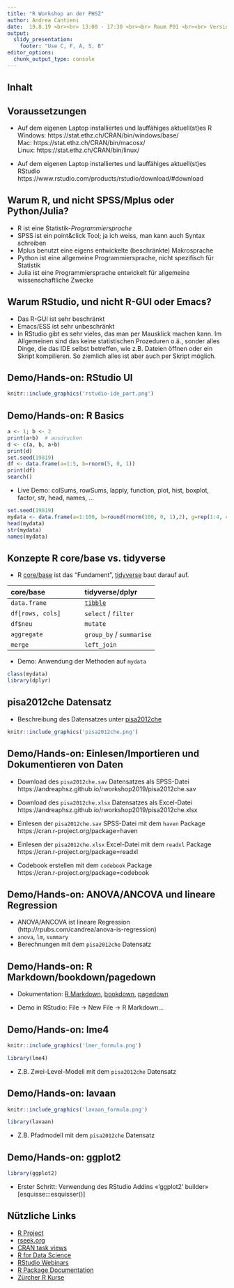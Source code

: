 ```yaml
---
title: "R Workshop an der PHSZ"
author: Andrea Cantieni
date:  19.8.19 <br><br> 13:00 - 17:30 <br><br> Raum P01 <br><br> Version `r Sys.time()`
output: 
  slidy_presentation:
    footer: "Use C, F, A, S, B"
editor_options: 
  chunk_output_type: console
---
```


## Inhalt
<!-- render with rmarkdown::render("slides.Rmd") -->
<!-- render and push to github with source("renderpush.R") -->

<!-- Script for adding ToC !-->
<!-- modification of https://stackoverflow.com/a/50569838 -->
<script>
document.addEventListener('DOMContentLoaded', function() {
	TableOfContents();
});
	
function TableOfContents(container, output) {
	
	var output = output || '#toc';
	// Get all elements with class: section or subsection
	idfromclass = document.querySelectorAll('.section>h1, .subsection>h2');

    // Create the list element:
    var list = document.createElement('ul');

    // Iterate through all found elements
	for(var i = 0; i < idfromclass.length; i++) {

	// Create the list item:
	var item = document.createElement('li');

	// get Title Text
	var titleText = idfromclass[i].innerText
	if (titleText=="Inhalt") continue

	// Add text to list element
	item.appendChild(document.createTextNode(titleText));

	// Add subsection class
	item.className = idfromclass[i].className

	// Add it to the list:
	list.appendChild(item);
	}

	// Return generated HTML to toc div in slide
	document.querySelector(output).innerHTML = list.innerHTML;

	// Generate instruction message if no classes are defined
	if (idfromclass.length == 0) { document.querySelector(output).innerHTML = "Add {.section} or {.subsection} to slide name to generate TOC"; }
};
</script>

<div id="toc"></div>


## Voraussetzungen
- Auf dem eigenen Laptop installiertes und lauffähiges aktuell(st)es R  
Windows: https://stat.ethz.ch/CRAN/bin/windows/base/  
Mac: https://stat.ethz.ch/CRAN/bin/macosx/  
Linux: https://stat.ethz.ch/CRAN/bin/linux/

- Auf dem eigenen Laptop installiertes und lauffähiges aktuell(st)es
RStudio  
https://www.rstudio.com/products/rstudio/download/#download



## Warum R, und nicht SPSS/Mplus oder Python/Julia?
- R ist eine Statistik-_Programmiersprache_
- SPSS ist ein point&click Tool; ja ich weiss, man kann auch Syntax
  schreiben
- Mplus benutzt eine eigens entwickelte (beschränkte) Makrosprache
- Python ist eine allgemeine Programmiersprache, nicht spezifisch für
  Statistik
- Julia ist eine Programmiersprache entwickelt für allgemeine wissenschaftliche Zwecke

## Warum RStudio, und nicht R-GUI oder Emacs?
- Das R-GUI ist sehr beschränkt
- Emacs/ESS ist sehr unbeschränkt
- In RStudio gibt es sehr vieles, das man per Mausklick machen
  kann. Im Allgemeinen sind das keine statistischen Prozeduren o.ä.,
  sonder alles Dinge, die das IDE selbst betreffen, wie z.B. Dateien
  öffnen oder ein Skript kompilieren. So ziemlich alles ist aber auch
  per Skript möglich.

## Demo/Hands-on: RStudio UI
```r
knitr::include_graphics('rstudio-ide_part.png')
```

## Demo/Hands-on: R Basics
```r
a <- 1; b <- 2
print(a+b)  # ausdrucken
d <- c(a, b, a+b)
print(d)
set.seed(19819)
df <- data.frame(a=1:5, b=rnorm(5, 0, 1))
print(df)
search()
```	 
- Live Demo: colSums, rowSums, lapply, function, plot, hist, boxplot, factor,
  str, head, names, ...

```r
set.seed(19819)
mydata <- data.frame(a=1:100, b=round(rnorm(100, 0, 1),2), g=rep(1:4, each=25))
head(mydata)
str(mydata)
names(mydata)
```

## Konzepte R core/base vs. tidyverse
- R
  [core/base](https://stat.ethz.ch/R-manual/R-patched/doc/html/packages.html)
  ist das "Fundament",
  [tidyverse](https://www.tidyverse.org/packages/) baut darauf auf.
  
|core/base|tidyverse/dplyr|
|:--------|:--------|
|`data.frame`| [`tibble`](https://cran.r-project.org/web/packages/tibble/vignettes/tibble.html) |
| `df[rows, cols]` | `select` / `filter`|
| `df$neu` | `mutate`|
| `aggregate` | `group_by` / `summarise`|
| `merge` | `left_join`|

- Demo: Anwendung der Methoden auf `mydata`
```r
class(mydata)
library(dplyr)


```

## pisa2012che Datensatz

- Beschreibung des Datensatzes unter
  [pisa2012che](https://rdrr.io/cran/betas/man/pisa2012che.html)

```r
knitr::include_graphics('pisa2012che.png')
```
  

## Demo/Hands-on: Einlesen/Importieren und Dokumentieren von Daten

- Download des `pisa2012che.sav` Datensatzes als SPSS-Datei  
https://andreaphsz.github.io/rworkshop2019/pisa2012che.sav

- Download des `pisa2012che.xlsx` Datensatzes als Excel-Datei  
https://andreaphsz.github.io/rworkshop2019/pisa2012che.xlsx

- Einlesen der `pisa2012che.sav` SPSS-Datei mit dem `haven` Package  
https://cran.r-project.org/package=haven

- Einlesen der `pisa2012che.xlsx` Excel-Datei mit dem `readxl` Package  
https://cran.r-project.org/package=readxl
  
- Codebook erstellen mit dem `codebook` Package  
https://cran.r-project.org/package=codebook


## Demo/Hands-on: ANOVA/ANCOVA und lineare Regression
- ANOVA/ANCOVA ist lineare Regression
  (http://rpubs.com/candrea/anova-is-regression)
- `anova`, `lm`, `summary`
- Berechnungen mit dem `pisa2012che` Datensatz

## Demo/Hands-on: R Markdown/bookdown/pagedown
- Dokumentation:
[R Markdown](https://rmarkdown.rstudio.com/lesson-8.html),
[bookdown](https://bookdown.org/yihui/bookdown/),
[pagedown](https://pagedown.rbind.io/)

- Demo in RStudio: File &rarr; New File &rarr; R Markdown...


## Demo/Hands-on: lme4
```r
knitr::include_graphics('lmer_formula.png')
```

```r
library(lme4)
```

- Z.B. Zwei-Level-Modell mit dem `pisa2012che` Datensatz

## Demo/Hands-on: lavaan
```r
knitr::include_graphics('lavaan_formula.png')
```

```r
library(lavaan)
```

- Z.B. Pfadmodell mit dem `pisa2012che` Datensatz

## Demo/Hands-on: ggplot2
```r
library(ggplot2)
```
- Erster Schritt: Verwendung des RStudio Addins «'ggplot2' builder»
  [esquisse:::esquisser()]
  

## Nützliche Links
- [R Project](https://www.r-project.org/)
- [rseek.org](https://rseek.org/)
- [CRAN task views](https://cran.r-project.org/web/views/)
- [R for Data Science](https://r4ds.had.co.nz/)
- [RStudio Webinars](https://resources.rstudio.com/webinars)
- [R Package Documentation](https://rdrr.io/)
- [Zürcher R Kurse](https://www.zhrcourses.uzh.ch/)
